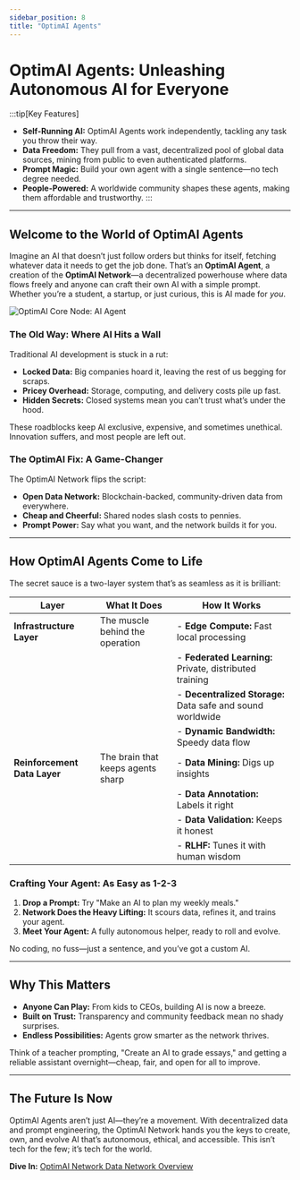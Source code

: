 ```yaml
---
sidebar_position: 8
title: "OptimAI Agents"
---
```


# OptimAI Agents: Unleashing Autonomous AI for Everyone

:::tip[Key Features]
- **Self-Running AI:** OptimAI Agents work independently, tackling any task you throw their way.
- **Data Freedom:** They pull from a vast, decentralized pool of global data sources, mining from public to even authenticated platforms.
- **Prompt Magic:** Build your own agent with a single sentence—no tech degree needed.
- **People-Powered:** A worldwide community shapes these agents, making them affordable and trustworthy.
:::

---

## Welcome to the World of OptimAI Agents
Imagine an AI that doesn’t just follow orders but thinks for itself, fetching whatever data it needs to get the job done. That’s an **OptimAI Agent**, a creation of the **OptimAI Network**—a decentralized powerhouse where data flows freely and anyone can craft their own AI with a simple prompt. Whether you’re a student, a startup, or just curious, this is AI made for *you*.

![OptimAI Core Node: AI Agent](./assets/images/core_node_agent.jpg)

### The Old Way: Where AI Hits a Wall
Traditional AI development is stuck in a rut:
- **Locked Data:** Big companies hoard it, leaving the rest of us begging for scraps.
- **Pricey Overhead:** Storage, computing, and delivery costs pile up fast.
- **Hidden Secrets:** Closed systems mean you can’t trust what’s under the hood.

These roadblocks keep AI exclusive, expensive, and sometimes unethical. Innovation suffers, and most people are left out.

### The OptimAI Fix: A Game-Changer
The OptimAI Network flips the script:
- **Open Data Network:** Blockchain-backed, community-driven data from everywhere.
- **Cheap and Cheerful:** Shared nodes slash costs to pennies.
- **Prompt Power:** Say what you want, and the network builds it for you.

---

## How OptimAI Agents Come to Life

The secret sauce is a two-layer system that’s as seamless as it is brilliant:

| **Layer**                   | **What It Does**                           | **How It Works**                                                                          |
|-----------------------------|--------------------------------------------|------------------------------------------------------------------------------------------|
| **Infrastructure Layer**     | The muscle behind the operation           | - **Edge Compute:** Fast local processing  
|                             |                                            | - **Federated Learning:** Private, distributed training  
|                             |                                            | - **Decentralized Storage:** Data safe and sound worldwide  
|                             |                                            | - **Dynamic Bandwidth:** Speedy data flow  
| **Reinforcement Data Layer** | The brain that keeps agents sharp         | - **Data Mining:** Digs up insights  
|                             |                                            | - **Data Annotation:** Labels it right  
|                             |                                            | - **Data Validation:** Keeps it honest  
|                             |                                            | - **RLHF:** Tunes it with human wisdom  


### Crafting Your Agent: As Easy as 1-2-3
1. **Drop a Prompt:** Try "Make an AI to plan my weekly meals."
2. **Network Does the Heavy Lifting:** It scours data, refines it, and trains your agent.
3. **Meet Your Agent:** A fully autonomous helper, ready to roll and evolve.

No coding, no fuss—just a sentence, and you’ve got a custom AI.

---

## Why This Matters
- **Anyone Can Play:** From kids to CEOs, building AI is now a breeze.
- **Built on Trust:** Transparency and community feedback mean no shady surprises.
- **Endless Possibilities:** Agents grow smarter as the network thrives.

Think of a teacher prompting, "Create an AI to grade essays," and getting a reliable assistant overnight—cheap, fair, and open for all to improve.

---

## The Future Is Now
OptimAI Agents aren’t just AI—they’re a movement. With decentralized data and prompt engineering, the OptimAI Network hands you the keys to create, own, and evolve AI that’s autonomous, ethical, and accessible. This isn’t tech for the few; it’s tech for the world.

**Dive In:** [OptimAI Network Data Network Overview](https://optimai.network/data-network)